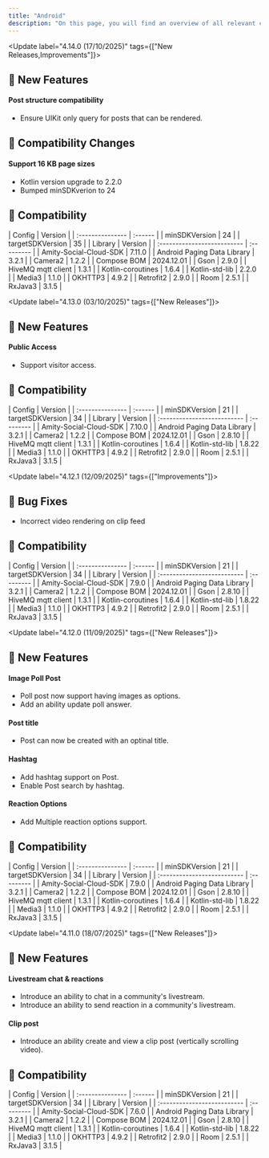 ```yaml
---
title: "Android"
description: "On this page, you will find an overview of all relevant changes to the Social Plus UIKit"
---
```


<Update label="4.14.0  (17/10/2025)" tags={["New Releases,Improvements"]}>
  ## 🚀 New Features

  #### Post structure compatibility

  - Ensure UIKit only query for posts that can be rendered.

  ## 🚨 Compatibility Changes

  #### Support 16 KB page sizes

  - Kotlin version upgrade to 2.2.0
  - Bumped minSDKverion to 24

  ## 🧩 Compatibility

  <AccordionGroup>
    <Accordion title="Android SDK" icon="gear">
      | Config           | Version |
      | :--------------- | :------ |
      | minSDKVersion    | 24      |
      | targetSDKVersion | 35      |
    </Accordion>
    <Accordion title="Dependencies" icon="book">
      | Library                     | Version    |
      | :-------------------------- | :--------- |
      | Amity-Social-Cloud-SDK      | 7.11.0     |
      | Android Paging Data Library | 3.2.1      |
      | Camera2                     | 1.2.2      |
      | Compose BOM                 | 2024.12.01 |
      | Gson                        | 2.9.0      |
      | HiveMQ mqtt client          | 1.3.1      |
      | Kotlin-coroutines           | 1.6.4      |
      | Kotlin-std-lib              | 2.2.0      |
      | Media3                      | 1.1.0      |
      | OKHTTP3                     | 4.9.2      |
      | Retrofit2                   | 2.9.0      |
      | Room                        | 2.5.1      |
      | RxJava3                     | 3.1.5      |
    </Accordion>
  </AccordionGroup>
</Update>

<Update label="4.13.0  (03/10/2025)" tags={["New Releases"]}>
  ## 🚀 New Features

  #### Public Access
  - Support visitor access.

  ## 🧩 Compatibility

  <AccordionGroup>
    <Accordion title="Android SDK" icon="gear">
      | Config           | Version |
      | :--------------- | :------ |
      | minSDKVersion    | 21      |
      | targetSDKVersion | 34      |
    </Accordion>
    <Accordion title="Dependencies" icon="book">
      | Library                     | Version    |
      | :-------------------------- | :--------- |
      | Amity-Social-Cloud-SDK      | 7.10.0     |
      | Android Paging Data Library | 3.2.1      |
      | Camera2                     | 1.2.2      |
      | Compose BOM                 | 2024.12.01 |
      | Gson                        | 2.8.10     |
      | HiveMQ mqtt client          | 1.3.1      |
      | Kotlin-coroutines           | 1.6.4      |
      | Kotlin-std-lib              | 1.8.22     |
      | Media3                      | 1.1.0      |
      | OKHTTP3                     | 4.9.2      |
      | Retrofit2                   | 2.9.0      |
      | Room                        | 2.5.1      |
      | RxJava3                     | 3.1.5      |
    </Accordion>
  </AccordionGroup>
</Update>

<Update label="4.12.1  (12/09/2025)" tags={["Improvements"]}>
  ## 🐞 Bug Fixes

  - Incorrect video rendering on clip feed

  ## 🧩 Compatibility

  <AccordionGroup>
    <Accordion title="Android SDK" icon="gear">
      | Config           | Version |
      | :--------------- | :------ |
      | minSDKVersion    | 21      |
      | targetSDKVersion | 34      |
    </Accordion>
    <Accordion title="Dependencies" icon="book">
      | Library                     | Version    |
      | :-------------------------- | :--------- |
      | Amity-Social-Cloud-SDK      | 7.9.0      |
      | Android Paging Data Library | 3.2.1      |
      | Camera2                     | 1.2.2      |
      | Compose BOM                 | 2024.12.01 |
      | Gson                        | 2.8.10     |
      | HiveMQ mqtt client          | 1.3.1      |
      | Kotlin-coroutines           | 1.6.4      |
      | Kotlin-std-lib              | 1.8.22     |
      | Media3                      | 1.1.0      |
      | OKHTTP3                     | 4.9.2      |
      | Retrofit2                   | 2.9.0      |
      | Room                        | 2.5.1      |
      | RxJava3                     | 3.1.5      |
    </Accordion>
  </AccordionGroup>
</Update>

<Update label="4.12.0  (11/09/2025)" tags={["New Releases"]}>
  ## 🚀 New Features

  #### Image Poll Post
  - Poll post now support having images as options.
  - Add an ability update poll answer.

  #### Post title
  - Post can now be created with an optinal title.
  
  #### Hashtag
  - Add hashtag support on Post.
  - Enable Post search by hashtag.
  
  #### Reaction Options
  - Add Multiple reaction options support.

  ## 🧩 Compatibility

  <AccordionGroup>
    <Accordion title="Android SDK" icon="gear">
      | Config           | Version |
      | :--------------- | :------ |
      | minSDKVersion    | 21      |
      | targetSDKVersion | 34      |
    </Accordion>
    <Accordion title="Dependencies" icon="book">
      | Library                     | Version    |
      | :-------------------------- | :--------- |
      | Amity-Social-Cloud-SDK      | 7.9.0      |
      | Android Paging Data Library | 3.2.1      |
      | Camera2                     | 1.2.2      |
      | Compose BOM                 | 2024.12.01 |
      | Gson                        | 2.8.10     |
      | HiveMQ mqtt client          | 1.3.1      |
      | Kotlin-coroutines           | 1.6.4      |
      | Kotlin-std-lib              | 1.8.22     |
      | Media3                      | 1.1.0      |
      | OKHTTP3                     | 4.9.2      |
      | Retrofit2                   | 2.9.0      |
      | Room                        | 2.5.1      |
      | RxJava3                     | 3.1.5      |
    </Accordion>
  </AccordionGroup>
</Update>

<Update label="4.11.0  (18/07/2025)" tags={["New Releases"]}>
  ## 🚀 New Features

  #### Livestream chat & reactions
  - Introduce an ability to chat in a community's livestream.
  - Introduce an ability to send reaction in a community's livestream.
  
  #### Clip post
  - Introduce an ability create and view a clip post (vertically scrolling video).

  ## 🧩 Compatibility

  <AccordionGroup>
    <Accordion title="Android SDK" icon="gear">
      | Config           | Version |
      | :--------------- | :------ |
      | minSDKVersion    | 21      |
      | targetSDKVersion | 34      |
    </Accordion>
    <Accordion title="Dependencies" icon="book">
      | Library                     | Version    |
      | :-------------------------- | :--------- |
      | Amity-Social-Cloud-SDK      | 7.6.0      |
      | Android Paging Data Library | 3.2.1      |
      | Camera2                     | 1.2.2      |
      | Compose BOM                 | 2024.12.01 |
      | Gson                        | 2.8.10     |
      | HiveMQ mqtt client          | 1.3.1      |
      | Kotlin-coroutines           | 1.6.4      |
      | Kotlin-std-lib              | 1.8.22     |
      | Media3                      | 1.1.0      |
      | OKHTTP3                     | 4.9.2      |
      | Retrofit2                   | 2.9.0      |
      | Room                        | 2.5.1      |
      | RxJava3                     | 3.1.5      |
    </Accordion>
  </AccordionGroup>
</Update>